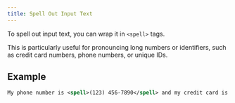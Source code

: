 ```yaml
---
title: Spell Out Input Text
---
```


To spell out input text, you can wrap it in `<spell>` tags.

This is particularly useful for pronouncing long numbers or identifiers, such as credit card numbers, phone numbers, or unique IDs.

## Example

```xml
My phone number is <spell>(123) 456-7890</spell> and my credit card is <spell>1234-5678-9012-3456</spell>.
```
